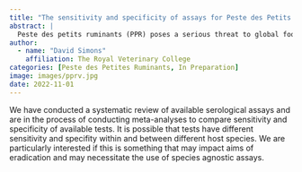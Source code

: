 ```yaml
---
title: "The sensitivity and specificity of assays for Peste des Petits Ruminants and the effect this may have on global eradication plans."
abstract: |
  Peste des petits ruminants (PPR) poses a serious threat to global food security and economic development due to animal mortality and associated restrictions of  international trade. The Food and Agriculture Organization (FAO) and World Organisation for Animal Health (OIE now WHOA) have called for global PPR eradication by 2030. Concerns about the role of multiple Artiodactyl species, both domestic and wild, in PPR circulation in complex ecosystems have been raised, with calls for better evaluation of its impact on PPR control strategies and biodiversity conservation. Serological assays are commonly used in the primary hosts of this virus (sheep and goats) to detect acute and prior infection. The performance characteristics of the different serodiagnostic assays for PPR have not been systematically validated for other PPR host species. We aimed to systematically review the literature to assess the performance of diagnostic accuracy of serological tests for PPR.  
author: 
  - name: "David Simons"
    affiliation: The Royal Veterinary College
categories: [Peste des Petites Ruminants, In Preparation]
image: images/pprv.jpg
date: 2022-11-01
---
```


We have conducted a systematic review of available serological assays and are in the process of conducting meta-analyses to compare sensitivity and specificity of available tests. It is possible that tests have different sensitivity and specifity within and between different host species. We are particularly interested if this is something that may impact aims of eradication and may necessitate the use of species agnostic assays.